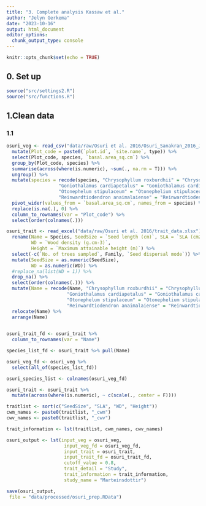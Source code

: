 ```yaml
---
title: "3. Complete analysis Kassaw et al."
author: "Jelyn Gerkema"
date: "2023-10-16"
output: html_document
editor_options: 
  chunk_output_type: console
---
```


```r
knitr::opts_chunk$set(echo = TRUE)

```

## 0. Set up
```r
source("src/settings2.R")
source("src/functions.R")

```

## 1.Clean data


### 1.1 
```r

osuri_veg <- read_csv("data/raw/Osuri et al. 2016/Osuri_Sanakran_2016_JAE_plot_data.csv") %>%
  mutate(Plot_code = paste0(`plot.id`, `site.name`, type)) %>%
  select(Plot_code, species, `basal.area_sq.cm`) %>%
  group_by(Plot_code, species) %>%
  summarise(across(where(is.numeric), ~sum(., na.rm = T))) %>%
  ungroup() %>%
  mutate(species = recode(species, "Chrysophyllum roxburdhii" = "Chrysophyllum roxburghii",
                   "Goniothalamus cardiapetalus" = "Goniothalamus cardiopetalus",
                   "Otonephelum stipulaceum" = "Otonephelium stipulaceum",
                   "Reinwardtiodendron anaimalaiense" = "Reinwardtiodendron anamalaiense")) %>%
  pivot_wider(values_from = `basal.area_sq.cm`, names_from = species) %>%
  replace(is.na(.), 0) %>%
  column_to_rownames(var = "Plot_code") %>%
  select(order(colnames(.)))

osuri_trait <- read_excel("data/raw/Osuri et al. 2016/trait_data.xlsx") %>%
  rename(Name = Species, SeedSize = `Seed length (cm)`, SLA = `SLA (cm2.g-1)`,
         WD = `Wood density (g.cm-3)`, 
         Height = `Maximum attainable height (m)`) %>%
  select(-c(`No. of trees sampled`, Family, `Seed dispersal mode`)) %>%
  mutate(SeedSize = as.numeric(SeedSize),
         WD = as.numeric(WD)) %>% 
  #replace_na(list(WD = 1)) %>%
  drop_na() %>%
  select(order(colnames(.))) %>%
  mutate(Name = recode(Name, "Chrysophyllum roxburdhii" = "Chrysophyllum roxburghii",
                      "Goniothalamus cardiapetalus" = "Goniothalamus cardiopetalus",
                      "Otonephelum stipulaceum" = "Otonephelium stipulaceum",
                      "Reinwardtiodendron anaimalaiense" = "Reinwardtiodendron anamalaiense")) %>%
  relocate(Name) %>%
  arrange(Name)
  

osuri_trait_fd <- osuri_trait %>%
  column_to_rownames(var = "Name") 

species_list_fd <- osuri_trait %>% pull(Name)

osuri_veg_fd <- osuri_veg %>%
  select(all_of(species_list_fd))

osuri_species_list <- colnames(osuri_veg_fd)

osuri_trait <- osuri_trait %>%
  mutate(across(where(is.numeric), ~ c(scale(., center = F)))) 

traitlist <- sort(c("SeedSize", "SLA", "WD", "Height"))
cwm_names <- paste0(traitlist, "_cwm")
cwv_names <- paste0(traitlist, "_cwv")

trait_information <- lst(traitlist, cwm_names, cwv_names)

osuri_output <- lst(input_veg = osuri_veg, 
                     input_veg_fd = osuri_veg_fd,
                     input_trait = osuri_trait,
                     input_trait_fd = osuri_trait_fd,
                     cutoff_value = 0.8,
                     trait_detail = "Study",
                     trait_information = trait_information,
                     study_name = "Marteinsdottir")

save(osuri_output,
 file = "data/processed/osuri_prep.RData")

``` 


